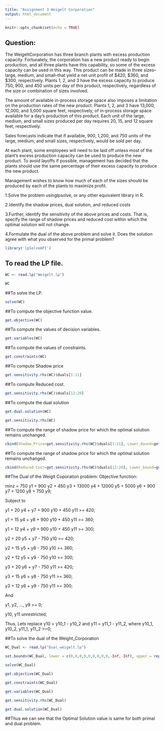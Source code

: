 ```yaml
---
title: "Assignment 3 Weigelt Corporation"
output: html_document
---
```


```r
knitr::opts_chunk$set(echo = TRUE)
```

## Question:
The WeigeltCorporation has three branch plants with excess production capacity. Fortunately, the corporation has a new product ready to begin production, and all three plants have this capability, so some of the excess capacity can be used in this way. This product can be made in three sizes--large, medium, and small--that yield a net unit profit of $420, $360, and $300, respectively. Plants 1, 2, and 3 have the excess capacity to produce 750, 900, and 450 units per day of this product, respectively, regardless of the size or combination of sizes involved.

The amount of available in-process storage space also imposes a limitation on the production rates of the new product. Plants 1, 2, and 3 have 13,000, 12,000, and 5,000 square feet, respectively, of in-process storage space available for a day's production of this product. Each unit of the large, medium, and small sizes produced per day requires 20, 15, and 12 square feet, respectively.

Sales forecasts indicate that if available, 900, 1,200, and 750 units of the large, medium, and small sizes, respectively, would be sold per day.

At each plant, some employees will need to be laid off unless most of the plant's excess production capacity can be used to produce the new product. To avoid layoffs if possible, management has decided that the plants should use the same percentage of their excess capacity to produce the new product.

Management wishes to know how much of each of the sizes should be produced by each of the plants to maximize profit.

1.Solve the problem usinglpsolve, or any other equivalent library in R.

2.Identify the shadow prices, dual solution, and reduced costs

3.Further, identify the sensitivity of the above prices and costs. That is, specify the range of shadow prices and reduced cost within which the optimal solution will not change.

4.Formulate the dual of the above problem and solve it. Does the solution agree with what you observed for the primal problem?

```r
library('lpSolveAPI')
```

## To read the LP file.

```r
WC <- read.lp("Weigelt.lp")

WC
```
##To solve the LP.
```r
solve(WC)
```
##To compute the objective function value.
```r
get.objective(WC)
```
##To compute the values of decision variables.
```r
get.variables(WC)
```
##To compute the values of constraints.
```r
get.constraints(WC)
```
##To compute Shadow price
```r
get.sensitivity.rhs(WC)$duals[1:11]

```
##To compute Reduced cost.

```r
get.sensitivity.rhs(WC)$duals[12:20]

```
##To compute the dual solution

```r
get.dual.solution(WC)
```

```r
get.sensitivity.rhs(WC)

```
##To compute the range of shadow price for which the optimal solution remains unchanged.

```r
cbind(Shadow_Price=get.sensitivity.rhs(WC)$duals[1:11], Lower_bound=get.sensitivity.rhs(WC)$dualsfrom[1:11], Upper_bound=get.sensitivity.rhs(WC)$dualstill[1:11])

```
##To compute the range of shadow price for which the optimal solution remains unchanged.

```r
cbind(Reduced_Cost=get.sensitivity.rhs(WC)$duals[12:20], Lower_bound=get.sensitivity.rhs(WC)$dualsfrom[12:20], Upper_bound=get.sensitivity.rhs(WC)$dualstill[12:20])
```
##The Dual of the Weiglt Coporation problem:
Objective function:

minz = 750 y1 + 900 y2 + 450 y3 + 13000 y4 + 12000 y5 + 5000 y6 + 900 y7 + 1200 y8 + 750 y9;

Subject to

y1 + 20 y4 + y7 + 900 y10 + 450 y11 >= 420;

y1 + 15 y4 + y8 + 900 y10 + 450 y11 >= 360;

y1 + 12 y4 + y9 + 900 y10 + 450 y11 >= 300;

y2 + 20 y5 + y7 - 750 y10 >= 420;

y2 + 15 y5 + y8 - 750 y10 >= 360;

y2 + 12 y5 + y9 - 750 y10 >= 300;

y3 + 20 y6 + y7 - 750 y11 >= 420;

y3 + 15 y6 + y8 - 750 y11 >= 360;

y3 + 12 y6 + y9 - 750 y11 >= 300;

And

y1, y2, ..., y9 >= 0;

y10, y11 unrestricted;

Thus, Lets replace y10 = y10_1 - y10_2 and y11 = y11_1 - y11_2, where y10_1, y10_2, y11_1, y11_2 >=0;

##To solve the dual of the Weight_Corporation

```r
WC_Dual <- read.lp("Dual_weigelt.lp")

set.bounds(WC_Dual, lower = c(0,0,0,0,0,0,0,0,0,-Inf,-Inf), upper = rep(Inf,11))

solve(WC_Dual)
```


```r
get.objective(WC_Dual)

```

```r
get.constraints(WC_Dual)

```

```r
get.variables(WC_Dual)

```

```r
get.sensitivity.rhs(WC_Dual)

```

```r
get.dual.solution(WC_Dual)

```
##Thus we can see that the Optimal Solution value is same for both primal and dual problem.